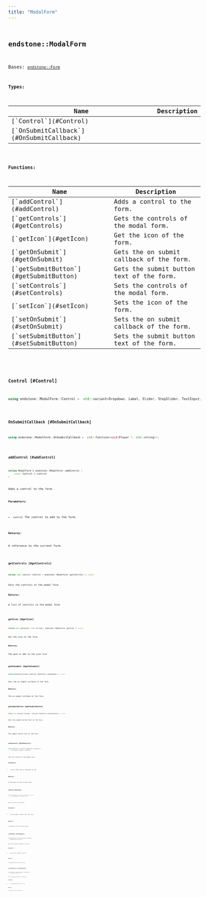 ```yaml
---
title: "ModalForm"
---
```


## <code className="doc-symbol doc-symbol-class"/> endstone::ModalForm

Bases: [`endstone::Form`](classendstone_1_1_form.md)






**Types:**

<table>
<thead>
   <tr>
      <th>Name</th>
      <th>Description</th>
   </tr>
</thead>
<tbody>
<tr key="classendstone_1_1_modal_form_1a8e10f5a1239c36f705b0a61711efa6ef">
    <td>[`Control`](#Control)</td>
    <td></td>
</tr>
<tr key="classendstone_1_1_modal_form_1ab4f2f004b3e53a53b2ebe3c9ae04b740">
    <td>[`OnSubmitCallback`](#OnSubmitCallback)</td>
    <td></td>
</tr>
</tbody>
</table>









**Functions:**

<table>
<thead>
   <tr>
      <th>Name</th>
      <th>Description</th>
   </tr>
</thead>
<tbody>
<tr key="classendstone_1_1_modal_form_1a452bb91fb803add030766ca27b591ff2">
    <td>[`addControl`](#addControl)</td>
    <td>Adds a control to the form.</td>
</tr>
<tr key="classendstone_1_1_modal_form_1a9d307f7b12bb0b9fcc13ae2b6945db93">
    <td>[`getControls`](#getControls)</td>
    <td>Gets the controls of the modal form.</td>
</tr>
<tr key="classendstone_1_1_modal_form_1a5b90bdebd0b0e810a4d8fbdeb15fa18d">
    <td>[`getIcon`](#getIcon)</td>
    <td>Get the icon of the form.</td>
</tr>
<tr key="classendstone_1_1_modal_form_1afb79d3eda590aca8e014c5db99715e70">
    <td>[`getOnSubmit`](#getOnSubmit)</td>
    <td>Gets the on submit callback of the form.</td>
</tr>
<tr key="classendstone_1_1_modal_form_1a5e57d1511c91d8af59d8df8ad3f29803">
    <td>[`getSubmitButton`](#getSubmitButton)</td>
    <td>Gets the submit button text of the form.</td>
</tr>
<tr key="classendstone_1_1_modal_form_1ab65ea6f6acb1b5c10610e83ce5f67bc2">
    <td>[`setControls`](#setControls)</td>
    <td>Sets the controls of the modal form.</td>
</tr>
<tr key="classendstone_1_1_modal_form_1a4192a3d22178a35987c77ce2a4cee2e2">
    <td>[`setIcon`](#setIcon)</td>
    <td>Sets the icon of the form.</td>
</tr>
<tr key="classendstone_1_1_modal_form_1a9b0b97dfd47eb028a0dda6b1229bacec">
    <td>[`setOnSubmit`](#setOnSubmit)</td>
    <td>Sets the on submit callback of the form.</td>
</tr>
<tr key="classendstone_1_1_modal_form_1a0829564dd011a2e7de8518900dd17561">
    <td>[`setSubmitButton`](#setSubmitButton)</td>
    <td>Sets the submit button text of the form.</td>
</tr>
</tbody>
</table>

### <code className="doc-symbol doc-symbol-typedef"/> Control [#Control]

```cpp
using endstone::ModalForm::Control =  std::variant<Dropdown, Label, Slider, StepSlider, TextInput, Toggle, Divider, Header>;
```


### <code className="doc-symbol doc-symbol-typedef"/> OnSubmitCallback [#OnSubmitCallback]

```cpp
using endstone::ModalForm::OnSubmitCallback =  std::function<void(Player *, std::string)>;
```


### <code className="doc-symbol doc-symbol-function"/> addControl [#addControl]

```cpp
inline ModalForm & endstone::ModalForm::addControl (
    const Control & control
) 
```

Adds a control to the form.



**Parameters:**


* `control` The control to add to the form. 



**Returns:**

A reference to the current form. 





        
### <code className="doc-symbol doc-symbol-function"/> getControls [#getControls]

```cpp
inline std::vector< Control > endstone::ModalForm::getControls () const
```

Gets the controls of the modal form.



**Returns:**

A list of controls in the modal form. 





        
### <code className="doc-symbol doc-symbol-function"/> getIcon [#getIcon]

```cpp
inline std::optional< std::string > endstone::ModalForm::getIcon () const
```

Get the icon of the form.



**Returns:**

The path or URL to the icon file 





        
### <code className="doc-symbol doc-symbol-function"/> getOnSubmit [#getOnSubmit]

```cpp
inline OnSubmitCallback endstone::ModalForm::getOnSubmit () const
```

Gets the on submit callback of the form.



**Returns:**

The on submit callback of the form. 





        
### <code className="doc-symbol doc-symbol-function"/> getSubmitButton [#getSubmitButton]

```cpp
inline std::optional< Message > endstone::ModalForm::getSubmitButton () const
```

Gets the submit button text of the form.



**Returns:**

The submit button text of the form. 





        
### <code className="doc-symbol doc-symbol-function"/> setControls [#setControls]

```cpp
inline ModalForm & endstone::ModalForm::setControls (
    std::vector< Control > controls
) 
```

Sets the controls of the modal form.



**Parameters:**


* `controls` The list of controls to set. 



**Returns:**

A reference to the current form. 





        
### <code className="doc-symbol doc-symbol-function"/> setIcon [#setIcon]

```cpp
inline ModalForm & endstone::ModalForm::setIcon (
    std::optional< std::string > icon
) 
```

Sets the icon of the form.



**Parameters:**


* `icon` The path or URL to the icon file. 



**Returns:**

A reference to the current form. 





        
### <code className="doc-symbol doc-symbol-function"/> setOnSubmit [#setOnSubmit]

```cpp
inline ModalForm & endstone::ModalForm::setOnSubmit (
    OnSubmitCallback on_submit
) 
```

Sets the on submit callback of the form.



**Parameters:**


* `on_submit` The callback to be set. 



**Returns:**

A reference to the current form. 





        
### <code className="doc-symbol doc-symbol-function"/> setSubmitButton [#setSubmitButton]

```cpp
inline ModalForm & endstone::ModalForm::setSubmitButton (
    std::optional< Message > text
) 
```

Sets the submit button text of the form.



**Parameters:**


* `text` The submit button text to set. 



**Returns:**

A reference to the current form. 





        